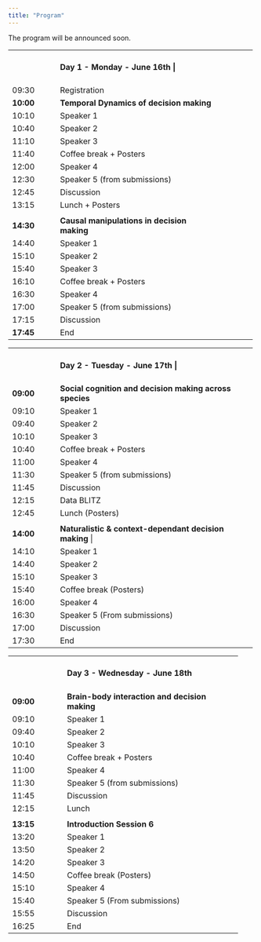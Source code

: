 ```yaml
---
title: "Program"
---
```


::: callout-warning
The program will be announced soon.
:::

+---------------+---------------------------------------------------+
|               | #### Day 1 - Monday - June 16th                |
+---------------+---------------------------------------------------+
| 09:30         | Registration                                      |
+---------------+---------------------------------------------------+
| **10:00**     | **Temporal Dynamics of decision making**                        |
+---------------+---------------------------------------------------+
| 10:10         | Speaker 1                                         |
+---------------+---------------------------------------------------+
| 10:40         | Speaker 2                                         |
+---------------+---------------------------------------------------+
| 11:10         | Speaker 3                                         |
+---------------+---------------------------------------------------+
| 11:40         | Coffee break + Posters                            |
+---------------+---------------------------------------------------+
| 12:00         | Speaker 4                                         |
+---------------+---------------------------------------------------+
| 12:30         | Speaker 5 (from submissions)                      |
+---------------+---------------------------------------------------+
| 12:45         | Discussion                                        |
+---------------+---------------------------------------------------+
| 13:15         | Lunch + Posters                                   |
+---------------+---------------------------------------------------+
|               |                                                   |
+---------------+---------------------------------------------------+
| **14:30**     | **Causal manipulations in decision making**       |
+---------------+---------------------------------------------------+
| 14:40         | Speaker 1                                         |
+---------------+---------------------------------------------------+
| 15:10         | Speaker 2                                         |
+---------------+---------------------------------------------------+
| 15:40         | Speaker 3                                         |
+---------------+---------------------------------------------------+
| 16:10         | Coffee break + Posters                            |
+---------------+---------------------------------------------------+
| 16:30         | Speaker 4                                         |
+---------------+---------------------------------------------------+
| 17:00         | Speaker 5 (from submissions)                      |
+---------------+---------------------------------------------------+
| 17:15         | Discussion                                        |
+---------------+---------------------------------------------------+
| **17:45**     | End                                               |
+---------------+---------------------------------------------------+

+---------------+---------------------------------------------------+
|               | #### Day 2 - Tuesday - June 17th                 |
+---------------+---------------------------------------------------+
| **09:00**     | **Social cognition and decision making across species**          |
+---------------+---------------------------------------------------+
| 09:10         | Speaker 1                                         |
+---------------+---------------------------------------------------+
| 09:40         | Speaker 2                                         |
+---------------+---------------------------------------------------+
| 10:10         | Speaker 3                                         |
+---------------+---------------------------------------------------+
| 10:40         | Coffee break + Posters                            |
+---------------+---------------------------------------------------+
| 11:00         | Speaker 4                                         |
+---------------+---------------------------------------------------+
| 11:30         | Speaker 5 (from submissions)                      |
+---------------+---------------------------------------------------+
| 11:45         | Discussion                                        |
+---------------+---------------------------------------------------+
| 12:15         | Data BLITZ                                        |
+---------------+---------------------------------------------------+
| 12:45         | Lunch (Posters)                                   |
+---------------+---------------------------------------------------+
|               |                                                   |
+---------------+---------------------------------------------------+
| **14:00**     | **Naturalistic & context-dependant decision making** |
+---------------+---------------------------------------------------+
| 14:10         | Speaker 1                                         |
+---------------+---------------------------------------------------+
| 14:40         | Speaker 2                                         |
+---------------+---------------------------------------------------+
| 15:10         | Speaker 3                                         |
+---------------+---------------------------------------------------+
| 15:40         | Coffee break (Posters)                            |
+---------------+---------------------------------------------------+
| 16:00         | Speaker 4                                         |
+---------------+---------------------------------------------------+
| 16:30         | Speaker 5 (From submissions)                      |
+---------------+---------------------------------------------------+
| 17:00         | Discussion                                        |
+---------------+---------------------------------------------------+
| 17:30         | End                                               |
+---------------+---------------------------------------------------+

+---------------+--------------------------------------------------+
|               | #### Day 3 - Wednesday - June 18th               |
+---------------+--------------------------------------------------+
| **09:00**     | **Brain-body interaction and decision making**   |
+---------------+--------------------------------------------------+
| 09:10         | Speaker 1                                        |
+---------------+--------------------------------------------------+
| 09:40         | Speaker 2                                        |
+---------------+--------------------------------------------------+
| 10:10         | Speaker 3                                        |
+---------------+--------------------------------------------------+
| 10:40         | Coffee break + Posters                           |
+---------------+--------------------------------------------------+
| 11:00         | Speaker 4                                        |
+---------------+--------------------------------------------------+
| 11:30         | Speaker 5 (from submissions)                     |
+---------------+--------------------------------------------------+
| 11:45         | Discussion                                       |
+---------------+--------------------------------------------------+
| 12:15         | Lunch                                            |
+---------------+--------------------------------------------------+
|               |                                                  |
+---------------+--------------------------------------------------+
| **13:15**     | **Introduction Session 6**                       |
+---------------+--------------------------------------------------+
| 13:20         | Speaker 1                                        |
+---------------+--------------------------------------------------+
| 13:50         | Speaker 2                                        |
+---------------+--------------------------------------------------+
| 14:20         | Speaker 3                                        |
+---------------+--------------------------------------------------+
| 14:50         | Coffee break (Posters)                           |
+---------------+--------------------------------------------------+
| 15:10         | Speaker 4                                        |
+---------------+--------------------------------------------------+
| 15:40         | Speaker 5 (From submissions)                     |
+---------------+--------------------------------------------------+
| 15:55         | Discussion                                       |
+---------------+--------------------------------------------------+
| 16:25         | End                                              |
+---------------+--------------------------------------------------+